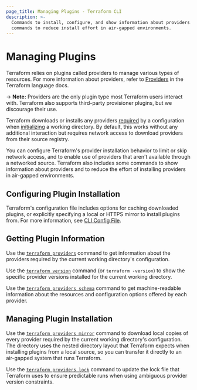 ```yaml
---
page_title: Managing Plugins - Terraform CLI
description: >-
  Commands to install, configure, and show information about providers. Also
  commands to reduce install effort in air-gapped environments.
---
```


# Managing Plugins

Terraform relies on plugins called providers to manage various types
of resources. For more information about providers, refer to
[Providers](/terraform/language/providers) in the Terraform
language docs.

-> **Note:** Providers are the only plugin type most Terraform users interact with. Terraform also supports third-party provisioner plugins, but
we discourage their use.

Terraform downloads or installs any providers
[required](/terraform/language/providers/requirements) by a configuration
when [initializing](/terraform/cli/init) a working directory. By default,
this works without any additional interaction but requires network access to
download providers from their source registry.

You can configure Terraform's provider installation behavior to limit or skip
network access, and to enable use of providers that aren't available through a
networked source. Terraform also includes some commands to show information
about providers and to reduce the effort of installing providers in air-gapped
environments.

## Configuring Plugin Installation

Terraform's configuration file includes options for caching downloaded plugins,
or explicitly specifying a local or HTTPS mirror to install plugins from. For
more information, see [CLI Config File](/terraform/cli/config/config-file).

## Getting Plugin Information

Use the [`terraform providers`](/terraform/cli/commands/providers) command to get information
about the providers required by the current working directory's configuration.

Use the [`terraform version`](/terraform/cli/commands/version) command (or
`terraform -version`) to show the specific provider versions installed for the
current working directory.

Use the [`terraform providers schema`](/terraform/cli/commands/providers/schema) command to
get machine-readable information about the resources and configuration options
offered by each provider.

## Managing Plugin Installation

Use the [`terraform providers mirror`](/terraform/cli/commands/providers/mirror) command to
download local copies of every provider required by the current working
directory's configuration. The directory uses the nested directory layout
that Terraform expects when installing plugins from a local source, so you can
transfer it directly to an air-gapped system that runs Terraform.

Use the [`terraform providers lock`](/terraform/cli/commands/providers/lock) command
to update the lock file that Terraform uses to ensure predictable runs when
using ambiguous provider version constraints.
